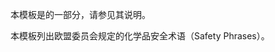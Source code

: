 {{Documentation subpage}}
本模板是{{tl|Chembox}}的一部分，请参见其说明。

本模板列出欧盟委员会规定的化学品安全术语（Safety Phrases）。
<includeonly>
[[Category:化学信息框模板|{{PAGENAME}}]]
</includeonly>